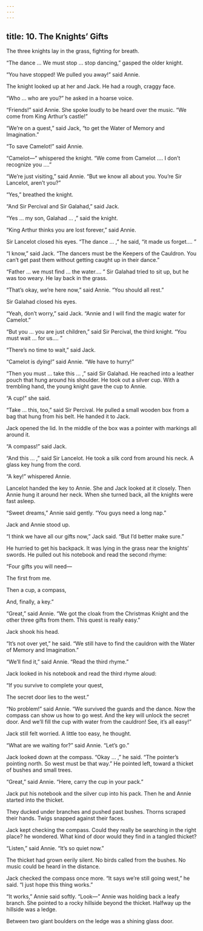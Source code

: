 ```yaml
---
---
---
```

title: 10. The Knights’ Gifts
---



The three knights lay in the grass, fighting for breath.

“The dance … We must stop … stop dancing,” gasped the older knight.

“You have stopped! We pulled you away!” said Annie.

The knight looked up at her and Jack. He had a rough, craggy face.

“Who … who are you?” he asked in a hoarse voice.

“Friends!” said Annie. She spoke loudly to be heard over the music. “We come from King Arthur’s castle!”

“We’re on a quest,” said Jack, “to get the Water of Memory and Imagination.”

“To save Camelot!” said Annie.

“Camelot—” whispered the knight. “We come from Camelot …. I don’t recognize you ….”

“We’re just visiting,” said Annie. “But we know all about you. You’re Sir Lancelot, aren’t you?”

“Yes,” breathed the knight.

“And Sir Percival and Sir Galahad,” said Jack.

“Yes … my son, Galahad … ,” said the knight.

“King Arthur thinks you are lost forever,” said Annie.

Sir Lancelot closed his eyes. “The dance … ,” he said, “it made us forget.… ”

“I know,” said Jack. “The dancers must be the Keepers of the Cauldron. You can’t get past them without getting caught up in their dance.”

“Father … we must find … the water.… ” Sir Galahad tried to sit up, but he was too weary. He lay back in the grass.

“That’s okay, we’re here now,” said Annie. “You should all rest.”

Sir Galahad closed his eyes.

“Yeah, don’t worry,” said Jack. “Annie and I will find the magic water for Camelot.”

“But you … you are just children,” said Sir Percival, the third knight. “You must wait … for us.… ”

“There’s no time to wait,” said Jack.

“Camelot is dying!” said Annie. “We have to hurry!”

“Then you must … take this … ,” said Sir Galahad. He reached into a leather pouch that hung around his shoulder. He took out a silver cup. With a trembling hand, the young knight gave the cup to Annie.

“A cup!” she said.

“Take … this, too,” said Sir Percival. He pulled a small wooden box from a bag that hung from his belt. He handed it to Jack.

Jack opened the lid. In the middle of the box was a pointer with markings all around it.

“A compass!” said Jack.

“And this … ,” said Sir Lancelot. He took a silk cord from around his neck. A glass key hung from the cord.

“A key!” whispered Annie.



Lancelot handed the key to Annie. She and Jack looked at it closely. Then Annie hung it around her neck. When she turned back, all the knights were fast asleep.

“Sweet dreams,” Annie said gently. “You guys need a long nap.”

Jack and Annie stood up.

“I think we have all our gifts now,” Jack said. “But I’d better make sure.”

He hurried to get his backpack. It was lying in the grass near the knights’ swords. He pulled out his notebook and read the second rhyme:

“Four gifts you will need—

The first from me.

Then a cup, a compass,

And, finally, a key.”

“Great,” said Annie. “We got the cloak from the Christmas Knight and the other three gifts from them. This quest is really easy.”

Jack shook his head.

“It’s not over yet,” he said. “We still have to find the cauldron with the Water of Memory and Imagination.”

“We’ll find it,” said Annie. “Read the third rhyme.”

Jack looked in his notebook and read the third rhyme aloud:

“If you survive to complete your quest,

The secret door lies to the west.”

“No problem!” said Annie. “We survived the guards and the dance. Now the compass can show us how to go west. And the key will unlock the secret door. And we’ll fill the cup with water from the cauldron! See, it’s all easy!”

Jack still felt worried. A little too easy, he thought.

“What are we waiting for?” said Annie. “Let’s go.”

Jack looked down at the compass. “Okay … ,” he said. “The pointer’s pointing north. So west must be that way.” He pointed left, toward a thicket of bushes and small trees.

“Great,” said Annie. “Here, carry the cup in your pack.”

Jack put his notebook and the silver cup into his pack. Then he and Annie started into the thicket.

They ducked under branches and pushed past bushes. Thorns scraped their hands. Twigs snapped against their faces.

Jack kept checking the compass. Could they really be searching in the right place? he wondered. What kind of door would they find in a tangled thicket?

“Listen,” said Annie. “It’s so quiet now.”

The thicket had grown eerily silent. No birds called from the bushes. No music could be heard in the distance.

Jack checked the compass once more. “It says we’re still going west,” he said. “I just hope this thing works.”

“It works,” Annie said softly. “Look—” Annie was holding back a leafy branch. She pointed to a rocky hillside beyond the thicket. Halfway up the hillside was a ledge.

Between two giant boulders on the ledge was a shining glass door.